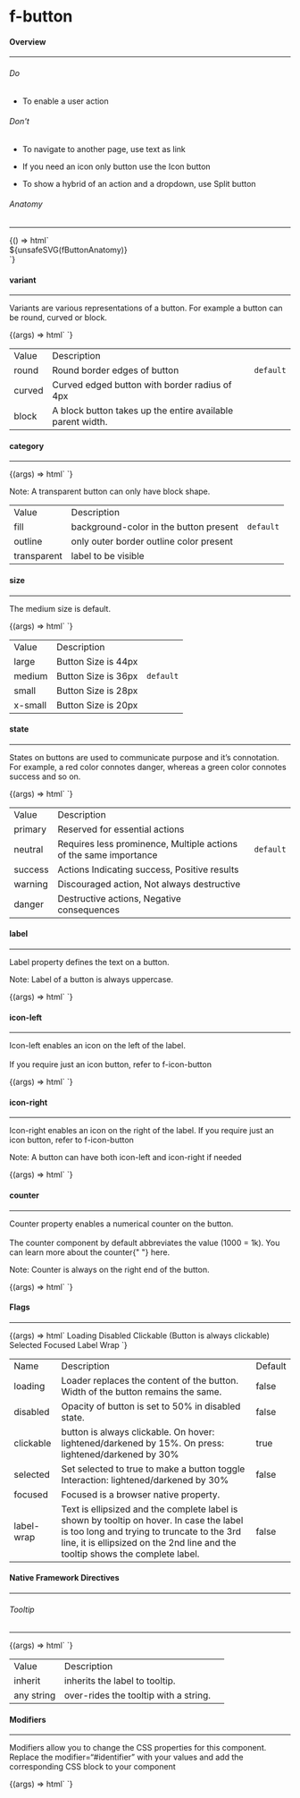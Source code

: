 
<Meta title="Components/f-button" />

<h1 class="margin-btm-36">f-button</h1>
<h4 class="margin-btm-8">Overview</h4>
<hr class="margin-btm-24" />
<h6 class="margin-btm-16">Do</h6>
<div class="margin-btm-16">
  <ul>
    <li>
      <p>To enable a user action</p>
    </li>
  </ul>
</div>
<h6 class="margin-btm-16">Don't</h6>
<div class="margin-btm-24">
  <ul>
    <li>
      <p>To navigate to another page, use text as link</p>
    </li>
    <li>
      <p>If you need an icon only button use the Icon button</p>
    </li>
    <li>
      <p>To show a hybrid of an action and a dropdown, use Split button</p>
    </li>
  </ul>
</div>

<h6 class="margin-btm-4">Anatomy</h6>
<hr class="margin-btm-16" />

<Story name="Anatomy">
  {() => html`<div class="align-center">${unsafeSVG(fButtonAnatomy)}</div>`}
</Story>

<h4 class="margin-btm-8 margin-tp-36">variant</h4>
<hr class="margin-btm-24" />
<p class="margin-btm-24">
  Variants are various representations of a button. For example a button can be round, curved or
  block.
</p>

<Canvas>
  <Story name="variant">
    {(args) => html`<f-div gap="x-large" padding="x-large" align="middle-center">
      <f-button variant="round" label="Round"></f-button>
      <f-button variant="curved" label="Curved"></f-button>
      <f-button variant="block" label="Block (taking width of its parent)"></f-button>
    </f-div>`}
  </Story>
</Canvas>

<table class="custom-table">
  <tbody>
    <tr>
      <td>Value</td>
      <td>Description</td>
      <td></td>
    </tr>
    <tr>
      <td>round</td>
      <td>Round border edges of button</td>
      <td>
        <code>default</code>
      </td>
    </tr>
    <tr>
      <td>curved</td>
      <td>Curved edged button with border radius of 4px</td>
      <td></td>
    </tr>
    <tr>
      <td>block</td>
      <td>A block button takes up the entire available parent width.</td>
      <td></td>
    </tr>
  </tbody>
</table>

<h4 class="margin-btm-8 margin-tp-36">category</h4>
<hr class="margin-btm-24" />

<Canvas>
  <Story name="category">
    {(args) => html`<f-div gap="x-large" padding="x-large" align="middle-center">
      <f-button label="Fill" category="fill"></f-button>
      <f-button label="Outline" category="outline"></f-button>
      <f-button label="Transparent" category="transparent"></f-button>
    </f-div>`}
  </Story>
</Canvas>

<p class="note-section margin-btm-24 margin-tp-16">
  Note: A transparent button can only have block shape.
</p>

<table class="custom-table">
  <tbody>
    <tr>
      <td>Value</td>
      <td>Description</td>
      <td></td>
    </tr>
    <tr>
      <td>fill</td>
      <td>background-color in the button present</td>
      <td>
        <code>default</code>
      </td>
    </tr>
    <tr>
      <td>outline</td>
      <td>only outer border outline color present </td>
      <td></td>
    </tr>
    <tr>
      <td>transparent</td>
      <td>label to be visible</td>
      <td></td>
    </tr>
  </tbody>
</table>

<h4 class="margin-btm-8 margin-tp-36">size</h4>
<hr class="margin-btm-24" />
<p class="margin-btm-24">The medium size is default.</p>

<Canvas>
  <Story name="size">
    {(args) => html`<f-div gap="x-large" padding="x-large" align="middle-center">
      <f-button size="large" label="Large"></f-button>
      <f-button size="medium" label="Medium"></f-button>
      <f-button size="small" label="Small"></f-button>
      <f-button size="x-small" label="x-Small"></f-button>
    </f-div>`}
  </Story>
</Canvas>

<table class="custom-table">
  <tbody>
    <tr>
      <td>Value</td>
      <td>Description</td>
      <td></td>
    </tr>
    <tr>
      <td>large</td>
      <td>Button Size is 44px</td>
      <td></td>
    </tr>
    <tr>
      <td>medium</td>
      <td>Button Size is 36px</td>
      <td>
        <code>default</code>
      </td>
    </tr>
    <tr>
      <td>small</td>
      <td>Button Size is 28px</td>
      <td></td>
    </tr>
    <tr>
      <td>x-small</td>
      <td>Button Size is 20px</td>
      <td></td>
    </tr>
  </tbody>
</table>

<h4 class="margin-btm-8 margin-tp-36">state</h4>
<hr class="margin-btm-24" />
<p class="margin-btm-24">
  States on buttons are used to communicate purpose and it’s connotation. For example, a red color
  connotes danger, whereas a green color connotes success and so on.
</p>

<Canvas>
  <Story name="state">
    {(args) => html`<f-div gap="large" padding="x-large" direction="column">
      <f-div padding="none" gap="x-large">
        <f-button category="fill" label="Primary" state="primary"></f-button>
        <f-button category="outline" label="Primary" state="primary"></f-button>
        <f-button category="transparent" label="Primary" state="primary"></f-button>
      </f-div>
      <f-div padding="none" gap="x-large">
        <f-button category="fill" label="Neutral" state="neutral"></f-button>
        <f-button category="outline" label="Neutral" state="neutral"></f-button>
        <f-button category="transparent" label="Neutral" state="neutral"></f-button>
      </f-div>
      <f-div padding="none" gap="x-large">
        <f-button category="fill" label="Success" state="success"></f-button>
        <f-button category="outline" label="Success" state="success"></f-button>
        <f-button category="transparent" label="Success" state="success"></f-button>
      </f-div>
      <f-div padding="none" gap="x-large">
        <f-button category="fill" label="Warning" state="warning"></f-button>
        <f-button category="outline" label="Warning" state="warning"></f-button>
        <f-button category="transparent" label="Warning" state="warning"></f-button>
      </f-div>
      <f-div padding="none" gap="x-large">
        <f-button category="fill" label="Danger" state="danger"></f-button>
        <f-button category="outline" label="Danger" state="danger"></f-button>
        <f-button category="transparent" label="Danger" state="danger"></f-button>
      </f-div>
    </f-div>`}
  </Story>
</Canvas>

<table class="custom-table">
  <tbody>
    <tr>
      <td>Value</td>
      <td>Description</td>
      <td></td>
    </tr>
    <tr>
      <td>primary</td>
      <td>Reserved for essential actions</td>
      <td></td>
    </tr>
    <tr>
      <td>neutral</td>
      <td>Requires less prominence, Multiple actions of the same importance</td>
      <td>
        <code>default</code>
      </td>
    </tr>
    <tr>
      <td>success</td>
      <td>Actions Indicating success, Positive results</td>
      <td></td>
    </tr>
    <tr>
      <td>warning</td>
      <td>Discouraged action, Not always destructive</td>
      <td></td>
    </tr>
    <tr>
      <td>danger</td>
      <td>Destructive actions, Negative consequences</td>
      <td></td>
    </tr>
  </tbody>
</table>

<h4 class="margin-btm-8 margin-tp-36">label</h4>
<hr class="margin-btm-24" />
<p class="margin-btm-24">Label property defines the text on a button.</p>
<p class="note-section margin-btm-24">Note: Label of a button is always uppercase.</p>

<Canvas>
  <Story name="label">
    {(args) => html`<f-div gap="large" padding="x-large" direction="column" align="middle-center">
      <f-button label="label"></f-button>
    </f-div>`}
  </Story>
</Canvas>

<h4 class="margin-btm-8 margin-tp-36">icon-left</h4>
<hr class="margin-btm-24" />
<p class="margin-btm-24">
  Icon-left enables an icon on the left of the label.
  <br />
  <br />
  If you require just an icon button, refer to f-icon-button
</p>

<Canvas>
  <Story name="icon-left">
    {(args) => html`<f-div gap="large" padding="x-large" direction="column" align="middle-center">
      <f-button label="icon left" icon-left="i-plus"></f-button>
    </f-div>`}
  </Story>
</Canvas>

<h4 class="margin-btm-8 margin-tp-36">icon-right</h4>
<hr class="margin-btm-24" />
<p class="margin-btm-24">
  Icon-right enables an icon on the right of the label. If you require just an icon button, refer to
  f-icon-button
</p>
<p class="note-section margin-btm-24">
  Note: A button can have both icon-left and icon-right if needed
</p>

<Canvas>
  <Story name="icon-right">
    {(args) => html`<f-div gap="large" padding="x-large" direction="row" align="middle-center">
      <f-button label="icon right" icon-right="i-plus"></f-button>
      <f-button label="icon left-right" icon-right="i-plus" icon-left="💰"></f-button>
    </f-div>`}
  </Story>
</Canvas>

<h4 class="margin-btm-8 margin-tp-36">counter</h4>
<hr class="margin-btm-24" />
<p class="margin-btm-24">
  Counter property enables a numerical counter on the button.
  <br />
  <br />
  The counter component by default abbreviates the value (1000 = 1k). You can learn more about the counter{" "}
  <a>here</a>.
</p>
<p class="note-section margin-btm-24">Note: Counter is always on the right end of the button.</p>

<Canvas>
  <Story name="counter">
    {(args) => html`<f-div gap="large" padding="x-large" direction="row" align="middle-center">
      <f-button label="Label" counter="88"></f-button>
      <f-button label="Label" icon-left="i-plus" counter="88"></f-button>
      <f-button label="Label" icon-right="i-plus" counter="88"></f-button>
    </f-div>`}
  </Story>
</Canvas>

<h4 class="margin-btm-8 margin-tp-36">Flags</h4>
<hr class="margin-btm-24" />

<Canvas>
  <Story name="Flags">
    {(args) => html`<f-div gap="large" padding="x-large" direction="column">
      <f-div height="hug-content" padding="none">
        <f-text variant="para" size="large" weight="medium">Loading</f-text>
      </f-div>
      <f-div padding="none" direction="row" gap="x-large">
        <f-button label="label"></f-button>
        <f-button label="label" loading=${true}></f-button>
      </f-div>
      <f-div padding="none" direction="row" gap="x-large">
        <f-button label="label" icon-left="i-plus"></f-button>
        <f-button label="label" loading=${true} icon-left="i-plus"></f-button>
      </f-div>
      <f-div padding="none" direction="row" gap="x-large">
        <f-button label="label" icon-right="i-plus"></f-button>
        <f-button label="label" loading=${true} icon-right="i-plus"></f-button>
      </f-div>
      <f-div height="hug-content" padding="none">
        <f-text variant="para" size="large" weight="medium">Disabled</f-text>
      </f-div>
      <f-div padding="none" direction="row" gap="x-large">
        <f-button label="label"></f-button>
        <f-button label="label" disabled=${true}></f-button>
      </f-div>
      <f-div height="hug-content" padding="none">
        <f-text variant="para" size="large" weight="medium"
          >Clickable (Button is always clickable)</f-text
        >
      </f-div>
      <f-div padding="none" direction="row" gap="x-large">
        <f-button label="label"></f-button>
      </f-div>
      <f-div height="hug-content" padding="none">
        <f-text variant="para" size="large" weight="medium">Selected</f-text>
      </f-div>
      <f-div padding="none" direction="row" gap="x-large">
        <f-button label="label"></f-button>
        <f-button label="label" selected=${true}></f-button>
      </f-div>
      <f-div height="hug-content" padding="none">
        <f-text variant="para" size="large" weight="medium">Focused</f-text>
      </f-div>
      <f-div padding="none" direction="row" gap="x-large">
        <f-button label="label"></f-button>
        <f-button label="label" focused=${true}></f-button>
      </f-div>
      <f-div height="hug-content" padding="none">
        <f-text variant="para" size="large" weight="medium">Label Wrap</f-text>
      </f-div>
      <f-div padding="none" direction="row" gap="x-large">
        <f-button label="Text-wrap label button"></f-button>
        <f-button label="Text-wrap label button" label-wrap=${true}></f-button>
      </f-div>
    </f-div>`}
  </Story>
</Canvas>

<table class="custom-table">
  <tbody>
    <tr>
      <td>Name</td>
      <td>Description</td>
      <td>Default</td>
    </tr>
    <tr>
      <td>loading</td>
      <td>Loader replaces the content of the button. Width of the button remains the same.</td>
      <td>false</td>
    </tr>
    <tr>
      <td>disabled</td>
      <td>Opacity of button is set to 50% in disabled state.</td>
      <td>false </td>
    </tr>
    <tr>
      <td>clickable</td>
      <td>
        button is always clickable. On hover: lightened/darkened by 15%. On press:
        lightened/darkened by 30%
      </td>
      <td>true</td>
    </tr>
    <tr>
      <td>selected</td>
      <td>Set selected to true to make a button toggle Interaction: lightened/darkened by 30%</td>
      <td>false</td>
    </tr>
    <tr>
      <td>focused</td>
      <td>Focused is a browser native property.</td>
      <td></td>
    </tr>
    <tr>
      <td>label-wrap</td>
      <td>
        Text is ellipsized and the complete label is shown by tooltip on hover. In case the label is
        too long and trying to truncate to the 3rd line, it is ellipsized on the 2nd line and the
        tooltip shows the complete label.
      </td>
      <td>false</td>
    </tr>
  </tbody>
</table>

<h4 class="margin-btm-8 margin-tp-36">Native Framework Directives</h4>
<hr class="margin-btm-24" />
<h6 class="margin-btm-8">Tooltip</h6>
<hr class="margin-btm-24" />

<Canvas>
  <Story name="tooltip">
    {(args) => html`<f-div gap="large" padding="x-large" align="middle-center">
      <f-button label="INHERIT LABEL to tooltip" tooltip="inherit"></f-button>
      <f-button label="overridden content in tooltip" tooltip="This is a tooltip"></f-button>
    </f-div>`}
  </Story>
</Canvas>

<table class="custom-table">
  <tbody>
    <tr>
      <td>Value</td>
      <td>Description</td>
      <td></td>
    </tr>
    <tr>
      <td>inherit</td>
      <td>inherits the label to tooltip.</td>
      <td></td>
    </tr>
    <tr>
      <td>any string</td>
      <td>over-rides the tooltip with a string.</td>
      <td></td>
    </tr>
  </tbody>
</table>

<h4 class="margin-btm-8 margin-tp-36">Modifiers</h4>
<hr class="margin-btm-24" />
<p class="margin-btm-24">
  Modifiers allow you to change the CSS properties for this component. Replace the
  modifier=“#identifier” with your values and add the corresponding CSS block to your component
</p>

<Canvas>
  <Story name="Modifiers">
    {(args) => html` <style>
        #custom-button {
          background-color: green;
        }
      </style>
      <f-div gap="large" padding="x-large" align="middle-center">
        <f-button label="modifiers" modifier="”_identifier”"></f-button>
      </f-div>`}
  </Story>
</Canvas>
